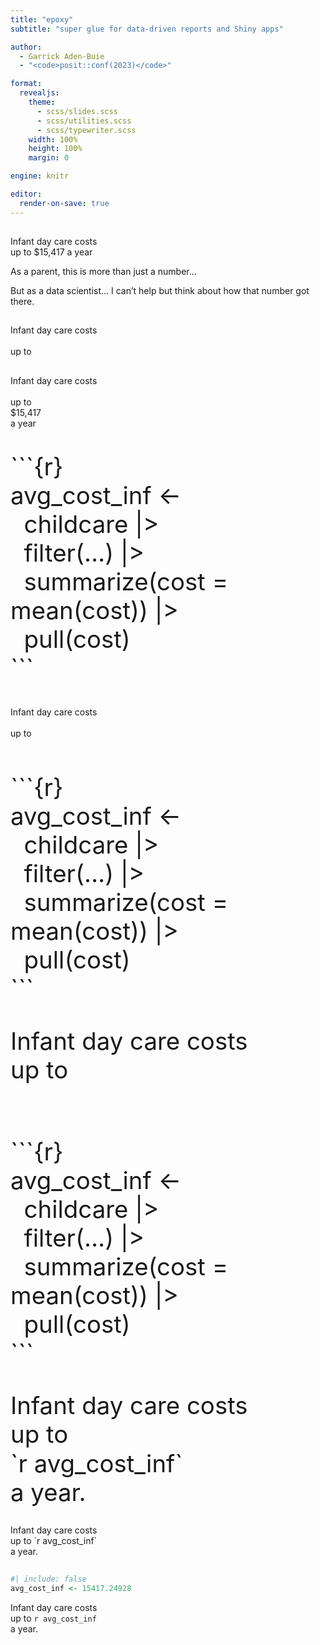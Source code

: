 ```yaml
---
title: "epoxy"
subtitle: "super glue for data-driven reports and Shiny apps"

author:
  - Garrick Aden-Buie
  - "<code>posit::conf(2023)</code>"

format:
  revealjs:
    theme:
      - scss/slides.scss
      - scss/utilities.scss
      - scss/typewriter.scss
    width: 100%
    height: 100%
    margin: 0

engine: knitr

editor:
  render-on-save: true
---
```


## {.center}

::: {.d-flex .flex-column .align-items-center}
::: quote-sans
<div>Infant day care costs</div>
<div>up to [$15,417]{.text-orange} a year</div>
:::
:::

::: notes
As a parent, this is more than just a number...

But as a data scientist... I can't help but think about how that number got there.
:::

## {.center}

<!-- type out quote up to number -->

::: {.d-flex .flex-column .align-items-center}
::: quote-sans
<div class="d-if"><div class="d-ib typewriter" data-id="preamble" style="--steps:22;--blinks:0">Infant day care costs</div></div><br>
<div class="d-if"><div class="d-ib typewriter" data-id="before" style="--steps:6;--delay:1680ms;--blinks:50">up to&nbsp;</div></div>
:::
:::


## {.center}

<!-- copy paste the number -->

::: {.d-flex .flex-column .align-items-center}
::: quote-sans
<div class="d-ib" data-id="preamble">Infant day care costs</div> \
<div class="d-ib" data-id="before">up to</div>
<div class="d-if" style="width:min-content"><div class="d-ib text-orange typewriter" data-id="var" style="--duration:500ms;--steps:1;--blinks:2">$15,417</div></div>
<div class="d-if"><div class="d-ib typewriter" data-id="after" style="--delay:2s;--steps:5;--blinks:3">a year</div></div>
:::
:::

## {auto-animate="true"}

<!-- now in an Rmd -->

:::: {.content .d-flex .flex-column .justify-content-center}

::: {.code-chunk .offscreen-up style="font-size: 4vw" data-id="code-chunk"}
&#x60;&#x60;&#x60;{r} \
avg_cost_inf <- \
&nbsp;&nbsp;childcare |> \
&nbsp;&nbsp;filter(...) |> \
&nbsp;&nbsp;summarize(cost = mean(cost)) |> \
&nbsp;&nbsp;pull(cost) \
&#x60;&#x60;&#x60;
:::

::: {.d-flex .flex-column .align-items-center}
::: {.quote-code}
<div class="d-if"><div class="d-ib typewriter" data-id="preamble" style="--steps:22;--blinks:0">Infant day care costs</div></div><br>
<div class="d-if"><div class="d-ib typewriter" data-id="before" style="--steps:6;--delay:1680ms;--blinks:50">up to&nbsp;</div></div>
<div>&nbsp;<!-- placeholder for last line --></div>
:::
:::
::::

## {.p-10 auto-animate="true"}

<!-- reveal code chunk -->

:::: {.content .d-flex .flex-column .justify-content-center}

::: {.code-chunk .mb-6 style="font-size: 4vw;"}
&#x60;&#x60;&#x60;{r} \
avg_cost_inf <- \
&nbsp;&nbsp;childcare |> \
&nbsp;&nbsp;filter(...) |> \
&nbsp;&nbsp;summarize(cost = mean(cost)) |> \
&nbsp;&nbsp;pull(cost) \
&#x60;&#x60;&#x60;
:::

::: {.quote-code style="font-size: 4vw; line-height: 1.2;"}
<div>Infant day care costs</div>
<div class="d-if"><div class="typewriter" style="--steps:1;--duration:10ms;--blinks:50">up to&nbsp;</div></div>
<div>&nbsp;<!-- placeholder for last line --></div>
:::
::::



## {.p-10 auto-animate="true" auto-animate-unmatched="false"}

<!-- highlight variable and type it out -->

:::: {.content .d-flex .flex-column .justify-content-center}

::: {.ff-mono .mb-6 style="font-size: 4vw; background:var(--gray-1);"}
&#x60;&#x60;&#x60;{r} \
[avg_cost_inf]{.text-orange .fw-6} <- \
&nbsp;&nbsp;childcare |> \
&nbsp;&nbsp;filter(...) |> \
&nbsp;&nbsp;summarize(cost = mean(cost)) |> \
&nbsp;&nbsp;pull(cost) \
&#x60;&#x60;&#x60;
:::

::: {.quote-code style="font-size: 4vw; line-height: 1.2;" data-id="quote"}
<div>Infant day care costs</div>
<div>up to
<div class="d-if"><div class="d-ib typewriter" style="--delay:1s;--steps:17;--blinks:0;">[&#x60;r [avg_cost_inf]{.text-orange}&#x60;]{.text-blue}</div></div>
</div>
<div><div class="d-if"><div class="d-ib typewriter" style="--delay:2360ms;--steps:6;--blinks:2;">a year.</div></div></div>
:::
::::

## {.p-10 auto-animate="true"}

<!-- highlight variable and type it out -->

:::: {.content .d-flex .flex-column .justify-content-center}

::: {.quote-code .text-muted data-id="quote"}
<div>Infant day care costs</div>
<div>up to [&#x60;r [avg_cost_inf]{.text-orange}&#x60;]{.text-blue}</div>
<div>a year.</div>
:::
::::

## {.p-10 transition="fade"}

:::: {.content .d-flex .flex-column .justify-content-center}

```r
#| include: false
avg_cost_inf <- 15417.24928
```

::: {.quote-sans style="color: var(--gray-7);"}
<div>Infant day care costs</div>
<div>up to [`r avg_cost_inf`]{.text-orange .d-ib data-id="quote-var"}</div>
<div>a year.</div>
:::
::::

<!-- here

## {.center .p-10 auto-animate="true" auto-animate-unmatched="false"}

::: {.ff-mono style="font-size: 4vw; background-color:#f4f4fa;" data-id="chunk"}
&#x60;&#x60;&#x60;{r} \
avg_cost_inf <- \
&nbsp;&nbsp;childcare |> \
&nbsp;&nbsp;filter(...) |> \
&nbsp;&nbsp;summarize(cost = mean(cost)) |> \
&nbsp;&nbsp;pull(cost) \
&#x60;&#x60;&#x60;
:::

::: {.quote-code style="font-size: 4vw; line-height: 1.2;" data-id="quote"}
<div>Infant day care costs</div>
<div>up to [&#x60;r avg_cost_inf&#x60;]{.text-blue}</div>
<div>a year.</div>
:::


## {.center .p-10 auto-animate="true"}

::: {.ff-mono style="font-size: 4vw; background-color:#f4f4fa;"}
&#x60;&#x60;&#x60;{r} \
[avg_cost_inf]{.text-orange .d-ib data-id="quote-var"} <- \
&nbsp;&nbsp;childcare |> \
&nbsp;&nbsp;filter(...) |> \
&nbsp;&nbsp;summarize(cost = mean(cost)) |> \
&nbsp;&nbsp;pull(cost) \
&#x60;&#x60;&#x60;
:::

::: {.quote-code style="font-size: 4vw; line-height: 1.2;"}
<div>Infant day care costs</div>
<div>up to [&#x60;r [avg_cost_inf]{.text-orange}&#x60;]{.text-blue}</div>
<div>a year.</div>
:::

## {.center .p-10 auto-animate="true"}

::: {.quote-code .text-muted}
<div>Infant day care costs</div>
<div>up to [&#x60;r [avg_cost_inf]{.text-orange .d-ib data-id="quote-var"}&#x60;]{.text-blue}</div>
<div>a year.</div>
:::


-->
